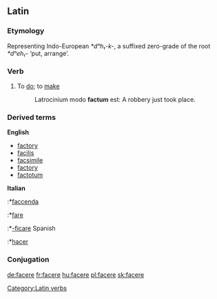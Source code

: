 ==Latin==
===Etymology===
Representing Indo-European ''*dʰh₁-k-'', a suffixed zero-grade of the root ''*dʰeh₁-'' ‘put, arrange’.

=== Verb ===
{{latinverb|faciō|facere|fēcī|factum}}
#To [[do]]; to [[make]]
#:Latrocinium modo '''factum''' est: A robbery just took place.

===Derived terms===
'''English'''
*[[factory]]
*[[facilis]]
*[[facsimile]]
*[[factory]]
*[[factotum]]
'''Italian'''
:*[[faccenda]]
:*[[fare]]
:*[[-ficare]]
Spanish
:*[[hacer]]

===Conjugation===
{{laconj3io}}
{{la-conj-3rd-IO|fac|fēc|fact}}


[[Category:Latin verbs]]

[[de:facere]]
[[fr:facere]]
[[hu:facere]]
[[pl:facere]]
[[sk:facere]]